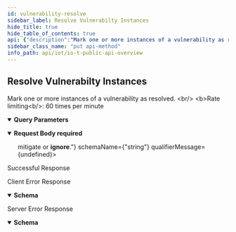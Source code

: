 ```yaml
---
id: vulnerability-resolve
sidebar_label: Resolve Vulnerabilty Instances
hide_title: true
hide_table_of_contents: true
api: {"description":"Mark one or more instances of a vulnerability as resolved. <br/> <b>Rate limiting<b/>: 60 times per minute","operationId":"vulnerability-resolve","security":[{"X-Key-Id":[],"X-Access-Key":[]}],"tags":["IoT Public API"],"parameters":[{"description":"The customer ID to which the API call is directed","in":"query","name":"customerid","required":true,"schema":{"type":"string"}}],"requestBody":{"required":true,"content":{"application/json":{"schema":{"type":"object","required":["ticketIdList","action","reason","full_name"],"properties":{"ticketIdList":{"type":"string","description":"A list of one or more ticket IDs for vulnerability instances being resolved. If you include the ticket IDs for multiple vulnerability instances, separate them by commas; for example: “ticketIdList”: [“vuln-1a4a72c2”, “vuln-1a4a72c3”, “vuln-1a4a72c4”] To retrieve a list of vulnerabilities and vulnerability instances, including their ticket IDs, use Get Vulnerabilities and refer to the zb_ticketid values."},"action":{"type":"string","description":"The action employed to resolve the vulnerability instance. The following value must be either <b>mitigate</b> or <b>ignore</b>."},"reason":{"type":"string","description":"The reason for resolving the vulnerability instance. The following value cannot contain any special characters."},"full_name":{"type":"string","description":"The name of the vulnerability; for example, CVE-2018-18568"}}},"examples":{"payloadExample":{"summary":"An example of payload of resolving a vulnerability instance","value":{"reason":"Threat was removed","full_name":"CVE-2018-18568","ticketIdList":["vuln-1a4a72c2"],"action":"mitigate"}}}}}},"responses":{"200":{"description":"Successful Response","content":{"application/json":{"examples":{"resolveSecurityAlertResponseExample":{"value":{"api":"/pub/v4.0/vulnerability/update","ver":"v4.0","updatedVulnerInstanceList":[{"newLevel":"Low"},{"newScore":18},{"newAnomalyMap":{"application":0.125,"payload":0.125,"internal":0.125,"external":0.125,"protocol":0.125}}]}}}}}},"4XX":{"description":"Client Error Response","content":{"application/json":{"schema":{"type":"object","properties":{"code":{"type":"string","description":"STATUS_CODE"},"msg":{"type":"string","description":"GENERAL_MESSAGE"}}},"examples":{"Bad Request":{"value":{"code":400,"msg":"Bad Request. This occurs when an HTTP request contains an invalid query string."}},"Forbidden access":{"value":{"code":403,"msg":"Forbidden access. Either the provided API key is invalid or it does not have the required RBAC permissions to run this API."}},"Too many requests":{"value":{"code":429,"msg":"Too many requests. The number of requests for device details for a single device exceeded the rate limit of 180 queries per minute per tenant."}}}}}},"5XX":{"description":"Server Error Response","content":{"application/json":{"schema":{"type":"object","properties":{"code":{"type":"string","description":"STATUS_CODE"},"msg":{"type":"string","description":"GENERAL_MESSAGE"}}},"examples":{"resolveSecurityAlertResponseExample":{"value":{"code":500,"msg":"Internal server error. A unified status for API communication type errors."}}}}}}},"method":"put","path":"/pub/v4.0/vulnerability/update","servers":[{"url":"https://{customer-name}.iot.paloaltonetworks.com"}],"securitySchemes":{"X-Key-Id":{"description":"Your API header requires X-Key-Id for authentication.","type":"apiKey","in":"header","name":"X-Key-Id"},"X-Access-Key":{"description":"Your API header requires X-Key-Key for authentication.","type":"apiKey","in":"header","name":"X-Access-Key"}},"jsonRequestBodyExample":{"ticketIdList":"string","action":"string","reason":"string","full_name":"string"},"info":{"description":"Please refer [IoT Public API Authentication](iot-public-api-headers) to know how to get API Key<br/>\n","title":"IoT Public API Overview","version":"v4.0","contact":{}},"postman":{"name":"Resolve Vulnerabilty Instances","description":{"content":"Mark one or more instances of a vulnerability as resolved. <br/> <b>Rate limiting<b/>: 60 times per minute","type":"text/plain"},"url":{"path":["pub","v4.0","vulnerability","update"],"host":["{{baseUrl}}"],"query":[{"disabled":false,"description":{"content":"(Required) The customer ID to which the API call is directed","type":"text/plain"},"key":"customerid","value":""}],"variable":[]},"header":[{"key":"Content-Type","value":"application/json"},{"key":"Accept","value":"application/json"}],"method":"PUT","body":{"mode":"raw","raw":"\"\"","options":{"raw":{"language":"json"}}},"auth":{"type":"apikey","apikey":[{"type":"any","value":"X-Key-Id","key":"key"},{"type":"any","value":"<API Key>","key":"value"},{"type":"any","value":"header","key":"in"}]}}}
sidebar_class_name: "put api-method"
info_path: api/iot/io-t-public-api-overview
---
```



## Resolve Vulnerabilty Instances



Mark one or more instances of a vulnerability as resolved. &lt;br/&gt; &lt;b&gt;Rate limiting&lt;b/&gt;: 60 times per minute

<details style={{"marginBottom":"1rem"}} data-collapsed={false} open={true}><summary style={{}}><strong>Query Parameters</strong></summary><div><ul><ParamsItem className={"paramsItem"} param={{"description":"The customer ID to which the API call is directed","in":"query","name":"customerid","required":true,"schema":{"type":"string"}}}></ParamsItem></ul></div></details><details style={{}} data-collapsed={false} open={true}><summary style={{"textAlign":"left"}}><strong>Request Body</strong><strong style={{"fontSize":"var(--ifm-code-font-size)","color":"var(--openapi-required)"}}> required</strong></summary><div style={{"textAlign":"left","marginLeft":"1rem"}}></div><ul style={{"marginLeft":"1rem"}}><SchemaItem collapsible={false} name={"ticketIdList"} required={true} schemaDescription={"A list of one or more ticket IDs for vulnerability instances being resolved. If you include the ticket IDs for multiple vulnerability instances, separate them by commas; for example: “ticketIdList”: [“vuln-1a4a72c2”, “vuln-1a4a72c3”, “vuln-1a4a72c4”] To retrieve a list of vulnerabilities and vulnerability instances, including their ticket IDs, use Get Vulnerabilities and refer to the zb_ticketid values."} schemaName={"string"} qualifierMessage={undefined}></SchemaItem><SchemaItem collapsible={false} name={"action"} required={true} schemaDescription={"The action employed to resolve the vulnerability instance. The following value must be either <b>mitigate</b> or <b>ignore</b>."} schemaName={"string"} qualifierMessage={undefined}></SchemaItem><SchemaItem collapsible={false} name={"reason"} required={true} schemaDescription={"The reason for resolving the vulnerability instance. The following value cannot contain any special characters."} schemaName={"string"} qualifierMessage={undefined}></SchemaItem><SchemaItem collapsible={false} name={"full_name"} required={true} schemaDescription={"The name of the vulnerability; for example, CVE-2018-18568"} schemaName={"string"} qualifierMessage={undefined}></SchemaItem></ul></details><div><ApiTabs><TabItem label={"200"} value={"200"}><div>

Successful Response

</div><div></div></TabItem><TabItem label={"4XX"} value={"4XX"}><div>

Client Error Response

</div><div><details style={{}} data-collapsed={false} open={true}><summary style={{"textAlign":"left"}}><strong>Schema</strong></summary><div style={{"textAlign":"left","marginLeft":"1rem"}}></div><ul style={{"marginLeft":"1rem"}}><SchemaItem collapsible={false} name={"code"} required={false} schemaDescription={"STATUS_CODE"} schemaName={"string"} qualifierMessage={undefined}></SchemaItem><SchemaItem collapsible={false} name={"msg"} required={false} schemaDescription={"GENERAL_MESSAGE"} schemaName={"string"} qualifierMessage={undefined}></SchemaItem></ul></details></div></TabItem><TabItem label={"5XX"} value={"5XX"}><div>

Server Error Response

</div><div><details style={{}} data-collapsed={false} open={true}><summary style={{"textAlign":"left"}}><strong>Schema</strong></summary><div style={{"textAlign":"left","marginLeft":"1rem"}}></div><ul style={{"marginLeft":"1rem"}}><SchemaItem collapsible={false} name={"code"} required={false} schemaDescription={"STATUS_CODE"} schemaName={"string"} qualifierMessage={undefined}></SchemaItem><SchemaItem collapsible={false} name={"msg"} required={false} schemaDescription={"GENERAL_MESSAGE"} schemaName={"string"} qualifierMessage={undefined}></SchemaItem></ul></details></div></TabItem></ApiTabs></div>
      